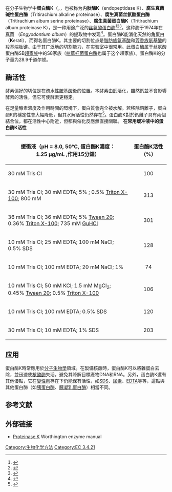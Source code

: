 {{enzyme
| Name = Proteinase K<br>蛋白酶K
| EC_number = 3.4.21.64
| CAS_number = 
| IUBMB_EC_number = 3/4/21/64
| GO_code = 
| image = PDB_1pek_EBI.jpg
| width = 
| caption = 蛋白酶K的结构<ref name="pmid8340410">{{cite journal | author = Betzel C, Singh TP, Visanji M, Peters K, Fittkau S, Saenger W, Wilson KS | title = Structure of the complex of proteinase K with a substrate analogue hexapeptide inhibitor at 2.2-A resolution | journal = J. Biol. Chem. | volume = 268 | issue = 21 | pages = 15854–8 |date=July 1993 | pmid = 8340410 | doi =  }}</ref>
}}
在分子生物学中'''蛋白酶K'''（{{lang-en|'''Proteinase K'''}}，{{EC number|3.4.21.64}}，也被称为'''内肽酶K'''（endopeptidase K）、'''腐生真菌碱性蛋白酶'''（Tritirachium alkaline proteinase）、'''腐生真菌丝氨酸蛋白酶'''（Tritirachium album serine proteinase）、'''腐生真菌蛋白酶K'''（Tritirachium album proteinase K），是一种用途广泛的[[丝氨酸蛋白酶|丝氨酸蛋白酶]]<ref>{{cite journal | title = Specificity of proteinase K from <em>Tritirachium album</em> Limber for synthetic peptides | author = Morihara K, Tsuzuki H | journal = Agric. Biol. Chem. | year = 1975 | volume = 39 | pages = 1489-1492 | pmid = | doi=10.1271/bbb1961.39.1489}}</ref><ref name="pmid943367">{{cite journal | author = Kraus E, Kiltz HH, Femfert UF | title = The specificity of proteinase K against oxidized insulin B chain | journal = Hoppe-Seyler's Z. Physiol. Chem. | volume = 357 | issue = 2 | pages = 233–7 |date=February 1976 | pmid = 943367 | doi =  }}</ref><ref>{{cite journal | title = Amino acid sequence of proteinase K from the mold <em>Tritirachium album</em> Limber |author = Jany K-D, Lederer G, Mayer B | journal = FEBS Lett. |date = 1986 |volume = 199 |pages = 139-144 |pmid = |doi=10.1016/0014-5793(86)80467-7}}</ref>。这种酶于1974年在[[真菌|真菌]] {{le|白色侧齿霉菌|Engyodontium album}}（''Engyodontium album''）的提取物中发现<ref name=Ebeling>{{cite journal | author = Ebeling W, Hennrich N, Klockow M, Metz H, Orth HD, Lang H | title = Proteinase K from Tritirachium album Limber | journal = Eur. J. Biochem. | volume = 47 | issue = 1 | pages = 91–7 |date=August 1974 | pmid = 4373242 | doi = 10.1111/j.1432-1033.1974.tb03671.x }}</ref>。蛋白酶K能消化天然的[[角蛋白|角蛋白]]（'''K'''erati），而得名蛋白酶K。其主要的切割位点是[[脂肪族化合物|脂肪族]][[氨基酸|氨基酸]]和[[芳香性|芳香族]][[氨基酸|氨基酸]]的羧基端肽键。由于其广泛地的切割能力，在实验室中很常用。此蛋白酶属于丝氨酸蛋白酶SB[[蛋白质超家族|超家族]]中的S8家族（[[枯草杆菌蛋白酶|枯草杆菌蛋白酶]]也属于这个超家族）。蛋白酶K的分子量为28.9千道尔顿。

== 酶活性 ==
酵素偏好的切位是在疏水性[[胺基酸|胺基酸]]後的位置。本酵素由[[鈣|鈣]]活化，雖然鈣並不會影響酵素的活性，但它可使酵素更穩定。

在足量酵素濃度及作用時間的環境下，蛋白質會完全被水解。若移除鈣離子，蛋白酶K的穩定性會大幅降低，但其水解活性仍然存在<ref name=Muller>{{cite journal | author = Müller A, Hinrichs W, Wolf WM, Saenger W | title = Crystal structure of calcium-free proteinase K at 1.5-A resolution | journal = J. Biol. Chem. | volume = 269 | issue = 37 | pages = 23108–11 |date=September 1994 | pmid = 8083213 | doi =  }}</ref>。蛋白酶K對於鈣離子具有兩個結合位，都在活性中心附近，但都與催化反應無直接關聯。
'''在常用缓冲液中的蛋白酶K活性'''

{| class="wikitable"
|-
! 缓衝液（pH = 8.0, 50°C, 蛋白酶K濃度：1.25 µg/mL ,作用15分鐘）!! 蛋白酶K活性（%）
|-
| 30 mM Tris·Cl || align="center" | 100
|-
| 30 mM Tris·Cl; 30 mM EDTA; 5% {{le|Polysorbate 20|Polysorbate 20|Tween 20}}; 0.5% [[Triton_X-100|Triton X-100]]; 800 mM {{le|Guanidinium chloride|Guanidinium chloride|GuHCl}} || align="center" | 313
|-
| 36 mM Tris·Cl; 36 mM EDTA; 5% [[Polysorbate_20|Tween 20]]; 0.36% [[Triton_X-100|Triton X-100]]; 735 mM [[Guanidinium_chloride|GuHCl]] || align="center" | 301
|-
| 10 mM Tris·Cl; 25 mM EDTA; 100 mM NaCl; 0.5% SDS || align="center" | 128
|-
| 10 mM Tris·Cl; 100 mM EDTA; 20 mM NaCl; 1% {{le|Sodium lauroyl sarcosinate|Sodium lauroyl sarcosinate|Sarkosyl}} || align="center" | 74
|-
| 10 mM Tris·Cl; 50 mM KCl; 1.5 mM MgCl<sub>2</sub>; 0.45% [[Polysorbate_20|Tween 20]]; 0.5% [[Triton_X-100|Triton X-100]] || align="center" | 106
|-
| 10 mM Tris·Cl; 100 mM EDTA; 0.5% SDS || align="center" | 120
|-
| 30 mM Tris·Cl; 10 mM EDTA; 1% SDS || align="center" | 203
|}

== 应用 ==
蛋白酶K時常應用於[[分子生物學|分子生物學]]領域。在製備核酸時，蛋白酶K可以將雜蛋白去除，並迅速使[[核酸酶|核酸酶]]失活，避免其降解目標產物DNA和RNA。另外，蛋白酶K還有其他優點，它在[[變性劑|變性劑]]存在下仍能保有活性，如[[SDS|SDS]]、[[尿素|尿素]]、[[EDTA|EDTA]]等等，這點與其他蛋白酶（如[[胰蛋白酶|胰蛋白酶]]、[[胰凝乳蛋白酶|胰凝乳蛋白酶]]）相當不同。

==参考文献==
{{reflist|35em}}

==外部链接==
*[https://web.archive.org/web/20150219045958/http://www.worthington-biochem.com/PROK/default.html Proteinase K] Worthington enzyme manual

[[Category:生物化学方法|Category:生物化学方法]]
[[Category:EC_3.4.21|Category:EC 3.4.21]]